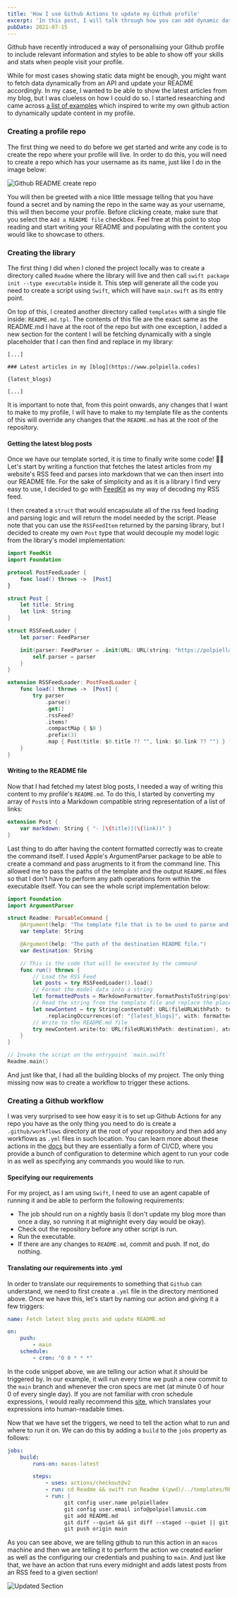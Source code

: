 ```yaml
---
title: 'How I use Github Actions to update my Github profile'
excerpt: 'In this post, I will talk through how you can add dynamic data to your profile README.md by scheduling jobs using a Github Action.'
pubDate: 2021-07-15
---
```


Github have recently introduced a way of personalising your Github profile to include relevant information and styles to be able to show off your skills and stats when people visit your profile.

While for most cases showing static data might be enough, you might want to fetch data dynamically from an API and update your README accordingly. In my case, I wanted to be able to show the latest articles from my blog, but I was clueless on how I could do so. I started researching and came across [a list of examples](https://github.com/abhisheknaiidu/awesome-github-profile-readme#github-actions-) which inspired to write my own github action to dynamically update content in my profile.

### Creating a profile repo

The first thing we need to do before we get started and write any code is to create the repo where your profile will live. In order to do this, you will need to create a repo which has your username as its name, just like I do in the image below:

![Github README create repo](/assets/posts/updating-your-profile-readme-with-github-actions/profile-readme.png)

You will then be greeted with a nice little message telling that you have found a secret and by naming the repo in the same way as your username, this will then become your profile. Before clicking create, make sure that you select the `Add a README file` checkbox. Feel free at this point to stop reading and start writing your README and populating with the content you would like to showcase to others.

### Creating the library

The first thing I did when I cloned the project locally was to create a directory called `Readme` where the library will live and then call `swift package init --type executable` inside it. This step will generate all the code you need to create a script using `Swift`, which will have `main.swift` as its entry point.

On top of this, I created another directory called `templates` with a single file inside: `README.md.tpl`. The contents of this file are the exact same as the README.md I have at the root of the repo but with one exception, I added a new section for the content I will be fetching dynamically with a single placeholder that I can then find and replace in my library:

```md:Readme.md.tpl
[...]

### Latest articles in my [blog](https://www.polpiella.codes)

{latest_blogs}

[...]
```

It is important to note that, from this point onwards, any changes that I want to make to my profile, I will have to make to my template file as the contents of this will override any changes that the `README.md` has at the root of the repository.

#### Getting the latest blog posts

Once we have our template sorted, it is time to finally write some code! 🧑‍💻 Let's start by writing a function that fetches the latest articles from my website's RSS feed and parses into markdown that we can then insert into our README file. For the sake of simplicity and as it is a library I find very easy to use, I decided to go with [FeedKit](https://swiftpackageindex.com/nmdias/FeedKit) as my way of decoding my RSS feed.

I then created a `struct` that would encapsulate all of the rss feed loading and parsing logic and will return the model needed by the script. Please note that you can use the `RSSFeedItem` returned by the parsing library, but I decided to create my own `Post` type that would decouple my model logic from the library's model implementation:

```swift:RSSFeedLoader.swift
import FeedKit
import Foundation

protocol PostFeedLoader {
    func load() throws ->  [Post]
}

struct Post {
    let title: String
    let link: String
}

struct RSSFeedLoader {
    let parser: FeedParser

    init(parser: FeedParser = .init(URL: URL(string: "https://polpiella.dev/rss.xml")!)) {
        self.parser = parser
    }
}

extension RSSFeedLoader: PostFeedLoader {
    func load() throws ->  [Post] {
        try parser
            .parse()
            .get()
            .rssFeed?
            .items?
            .compactMap { $0 }
            .prefix(3)
            .map { Post(title: $0.title ?? "", link: $0.link ?? "") } ?? []
    }
}
```

#### Writing to the README file

Now that I had fetched my latest blog posts, I needed a way of writing this content to my profile's `README.md`. To do this, I started by converting my array of `Post`s into a Markdown compatible string representation of a list of links:

```swift:Post+Markdown.swift
extension Post {
    var markdown: String { "- [\(title)](\(link))" }
}
```

Last thing to do after having the content formatted correctly was to create the command itself. I used Apple's ArgumentParser package to be able to create a command and pass arugments to it from the command line. This allowed me to pass the paths of the template and the output `README.md` files so that I don't have to perform any path operations form within the executable itself. You can see the whole script implementation below:

```swift:main.swift
import Foundation
import ArgumentParser

struct Readme: ParsableCommand {
    @Argument(help: "The template file that is to be used to parse and replace content.")
    var template: String

    @Argument(help: "The path of the destination README file.")
    var destination: String

    // This is the code that will be executed by the command
    func run() throws {
        // Load the RSS Feed
        let posts = try RSSFeedLoader().load()
        // Format the model data into a string
        let formattedPosts = MarkdownFormatter.formatPostsToString(posts)
        // Read the string from the template file and replace the placeholder with the posts string
        let newContent = try String(contentsOf: URL(fileURLWithPath: template), encoding: .utf8)
            .replacingOccurrences(of: "{latest_blogs}", with: formattedPosts)
        // Write to the README.md file
        try newContent.write(to: URL(fileURLWithPath: destination), atomically: true, encoding: .utf8)
    }
}

// Invoke the script on the entrypoint `main.swift`
Readme.main()
```

And just like that, I had all the building blocks of my project. The only thing missing now was to create a workflow to trigger these actions.

### Creating a Github workflow

I was very surprised to see how easy it is to set up Github Actions for any repo you have as the only thing you need to do is create a `.github/workflows` directory at the root of your repository and then add any workflows as `.yml` files in such location. You can learn more about these actions in the [docs](https://docs.github.com/en/actions/learn-github-actions/introduction-to-github-actions) but they are essentially a form of CI/CD, where you provide a bunch of configuration to determine which agent to run your code in as well as specifying any commands you would like to run.

#### Specifying our requirements

For my project, as I am using `Swift`, I need to use an agent capable of running it and be able to perform the following requirements:

- The job should run on a nightly basis (I don't update my blog more than once a day, so running it at mighnight every day would be okay).
- Check out the repository before any other script is run.
- Run the executable.
- If there are any changes to `README.md`, commit and push. If not, do nothing.

#### Translating our requirements into .yml

In order to translate our requirements to something that `Github` can understand, we need to first create a `.yml` file in the directory mentioned above. Once we have this, let's start by naming our action and giving it a few triggers:

```yaml:CI.yml
name: Fetch latest blog posts and update README.md

on:
    push:
        - main
    schedule:
        - cron: "0 0 * * *"
```

In the code snippet above, we are telling our action what it should be triggered by. In our example, it will run every time we push a new commit to the `main` branch and whenever the cron specs are met (at minute 0 of hour 0 of every single day). If you are not familiar with cron schedule expressions, I would really recommend this [site](https://crontab.guru), which translates your expressions into human-readable times.

Now that we have set the triggers, we need to tell the action what to run and where to run it on. We can do this by adding a `build` to the `jobs` property as follows:

```yaml:CI.yml
jobs:
    build:
        runs-on: macos-latest

        steps:
            - uses: actions/checkout@v2
            - run: cd Readme && swift run Readme $(pwd)/../templates/README.md.tpl $(pwd)/../README.md
            - run: |
                  git config user.name polpielladev
                  git config user.email info@polpiellamusic.com
                  git add README.md
                  git diff --quiet && git diff --staged --quiet || git commit -m "[generated]: Update latest blog posts in `README.md` file"
                  git push origin main
```

As you can see above, we are telling github to run this action in an `macos` machine and then we are telling it to perform the action we created earlier as well as the configuring our credentials and pushing to `main`. And just like that, we have an action that runs every midnight and adds latest posts from an RSS feed to a given section!

![Updated Section](/assets/posts/updating-your-profile-readme-with-github-actions/updated-section.png)
